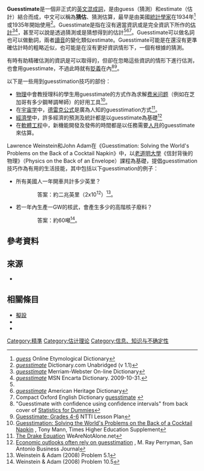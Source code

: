{{NotChineseTitle|time=2019-01-19}}
'''Guesstimate'''是一個非正式的[[英文|英文]][[混成詞|混成詞]]，是由guess（猜測）和estimate（估計）結合而成，中文可以稱為'''猜估'''、猜測估算，最早是由美國[[統計學家|統計學家]]在1934年<ref>[http://www.etymonline.com/index.php?term=guess ''guess''] {{Wayback|url=http://www.etymonline.com/index.php?term=guess |date=20170508222353 }} Online Etymological Dictionary</ref>或1935年開始使用<ref name=duna>[http://dictionary.reference.com/browse/guesstimate ''guesstimate''] {{Wayback|url=http://dictionary.reference.com/browse/guesstimate |date=20160305014632 }} Dictionary.com Unabridged (v 1.1)</ref>。Guesstimate是指在沒有適當資訊或是完全資訊下所作的[[估計|估計]]<ref>[http://www.merriam-webster.com/dictionary/guesstimate ''guesstimate''] {{Wayback|url=http://www.merriam-webster.com/dictionary/guesstimate |date=20201112005809 }}Merriam-Webster On-line Dictionary</ref><ref>[http://encarta.msn.com/dictionary_1861615713/guesstimate.html ''guesstimate''] {{WebCite|url=https://www.webcitation.org/5kwqKSnuz?url=http://encarta.msn.com/dictionary_1861615713/guesstimate.html |date=20091101005914 |dateformat=iso }}MSN Encarta Dictionary. 2009-10-31.</ref>，甚至可以說是透過猜測或是猜想得到的估計<ref name=duna /><ref name=ahd>[http://www.bartleby.com/61/17/G0301700.html ''guesstimate''] {{Wayback|url=http://www.bartleby.com/61/17/G0301700.html |date=20080316182507 }} American Heritage Dictionary</ref><ref>Compact Oxford English Dictionary [http://www.askoxford.com/concise_oed/guesstimate?view=uk guesstimate] {{Wayback|url=http://www.askoxford.com/concise_oed/guesstimate?view=uk |date=20050204183933 }}</ref>。Guesstimate可以做名詞也可以做動詞，兩者[[讀音|讀音]]的變化類似estimate。Guesstimate可能是在還沒有更準確估計時的粗略近似，也可能是在沒有更好資訊情形下，一個有根據的猜測。

有時有助精確估測的資訊是可以取得的，但卻在忽略這些資訊的情形下進行估測，也會用guesstimate，不過此時就有[[貶義|貶義]]在內<ref>"Guesstimate with confidence using confidence intervals" from back cover of [[For_Dummies|Statistics for Dummies]]</ref><ref>[http://www.thirteen.org/edonline/nttidb/lessons/sf/guesssf.html Guesstimate; Grades 4-6] {{Wayback|url=http://www.thirteen.org/edonline/nttidb/lessons/sf/guesssf.html |date=20200229001104 }} NTTI Lesson Plan</ref>。

以下是一些用到guesstimation技巧的部份：
*[[物理|物理]]中會教授理科的學生用guesstimate的方式作為求解[[费米问题|费米问题]]（例如在芝加哥有多少鋼琴調琴師）的好用工具<ref>[http://www.timeshighereducation.co.uk/story.asp?storyCode=402275&sectioncode=26 Guesstimation: Solving the World's Problems on the Back of a Cocktail Napkin] {{Wayback|url=http://www.timeshighereducation.co.uk/story.asp?storyCode=402275&sectioncode=26 |date=20120212222544 }}, Tony Mann, Times Higher Education Supplement</ref>。
*在[[宇宙学|宇宙学]]中，[[德雷克公式|德雷克公式]]是廣為人知的guesstimation方式<ref>[http://wearentalone.googlepages.com/drake.html The Drake Equation] {{Wayback|url=http://wearentalone.googlepages.com/drake.html |date=20090926212012 }} WeAreNotAlone.net</ref>。
*[[經濟學|經濟學]]中，許多經濟的預測及統計都是以guesstimate為基礎<ref>[http://www.bizjournals.com/sanantonio/stories/2003/10/13/editorial3.html Economic outlooks often rely on guesstimation] {{Wayback|url=http://www.bizjournals.com/sanantonio/stories/2003/10/13/editorial3.html |date=20160816154437 }}, M. Ray Perryman, San Antonio Business Journal</ref>
*在[[軟體工程|軟體工程]]中，新機能開發及發佈的時間都是以任務需要[[人月|人月]]的guesstimate來估算。

Lawrence Weinstein和John Adam在《Guesstimation: Solving the World's Problems on the Back of a Cocktail Napkin》中，以[[老道明大學|老道明大學]]《信封背後的物理》（Physics on the Back of an Envelope）課程為基礎，提倡guesstimation技巧作為有用的生活技能，其中包括以下guesstimation的例子：

*所有美國人一年開車共計多少英里？
::答案：約二兆英里（2x10<sup>12</sup>）<ref>Weinstein & Adam (2008) Problem 5.1</ref>。
*若一年內生產一GW的核武，會產生多少的高階核子廢料？
::答案：約60噸<ref>Weinstein & Adam (2008) Problem 10.5</ref>。

==參考資料==
{{reflist}}

==來源==
* {{cite book
  | last = Weinstein
  | first = Lawrence
  |author2=Adam, John A.
  | title = Guesstimation: Solving the World's Problems on the Back of a Cocktail Napkin 
  | publisher = Princeton University Press
  | year = 2008
  | isbn = 978-0-691-12949-5 }}

==相關條目==
*[[擬設|擬設]]
*{{le|粗略计算|Back-of-the-envelope calculation}}
*{{le|SWAG|Scientific Wild-Ass Guess}}

[[Category:精準|Category:精準]]
[[Category:估计理论|Category:估计理论]]
[[Category:信息、知识与不确定性|Category:信息、知识与不确定性]]